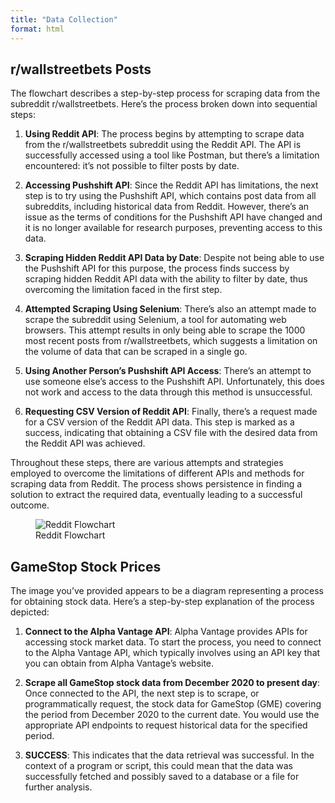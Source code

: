```yaml
---
title: "Data Collection"
format: html
---
```


## r/wallstreetbets Posts

The flowchart describes a step-by-step process for scraping data from the subreddit r/wallstreetbets. Here's the process broken down into sequential steps:

1. **Using Reddit API**: The process begins by attempting to scrape data from the r/wallstreetbets subreddit using the Reddit API. The API is successfully accessed using a tool like Postman, but there's a limitation encountered: it's not possible to filter posts by date.

2. **Accessing Pushshift API**: Since the Reddit API has limitations, the next step is to try using the Pushshift API, which contains post data from all subreddits, including historical data from Reddit. However, there's an issue as the terms of conditions for the Pushshift API have changed and it is no longer available for research purposes, preventing access to this data.

3. **Scraping Hidden Reddit API Data by Date**: Despite not being able to use the Pushshift API for this purpose, the process finds success by scraping hidden Reddit API data with the ability to filter by date, thus overcoming the limitation faced in the first step.

4. **Attempted Scraping Using Selenium**: There's also an attempt made to scrape the subreddit using Selenium, a tool for automating web browsers. This attempt results in only being able to scrape the 1000 most recent posts from r/wallstreetbets, which suggests a limitation on the volume of data that can be scraped in a single go.

5. **Using Another Person’s Pushshift API Access**: There's an attempt to use someone else’s access to the Pushshift API. Unfortunately, this does not work and access to the data through this method is unsuccessful.

6. **Requesting CSV Version of Reddit API**: Finally, there's a request made for a CSV version of the Reddit API data. This step is marked as a success, indicating that obtaining a CSV file with the desired data from the Reddit API was achieved.

Throughout these steps, there are various attempts and strategies employed to overcome the limitations of different APIs and methods for scraping data from Reddit. The process shows persistence in finding a solution to extract the required data, eventually leading to a successful outcome.

![Reddit Flowchart](../images/reddit_scraping_process.png)


## GameStop Stock Prices

The image you've provided appears to be a diagram representing a process for obtaining stock data. Here's a step-by-step explanation of the process depicted:

1. **Connect to the Alpha Vantage API**: Alpha Vantage provides APIs for accessing stock market data. To start the process, you need to connect to the Alpha Vantage API, which typically involves using an API key that you can obtain from Alpha Vantage's website.

2. **Scrape all GameStop stock data from December 2020 to present day**: Once connected to the API, the next step is to scrape, or programmatically request, the stock data for GameStop (GME) covering the period from December 2020 to the current date. You would use the appropriate API endpoints to request historical data for the specified period.

3. **SUCCESS**: This indicates that the data retrieval was successful. In the context of a program or script, this could mean that the data was successfully fetched and possibly saved to a database or a file for further analysis.